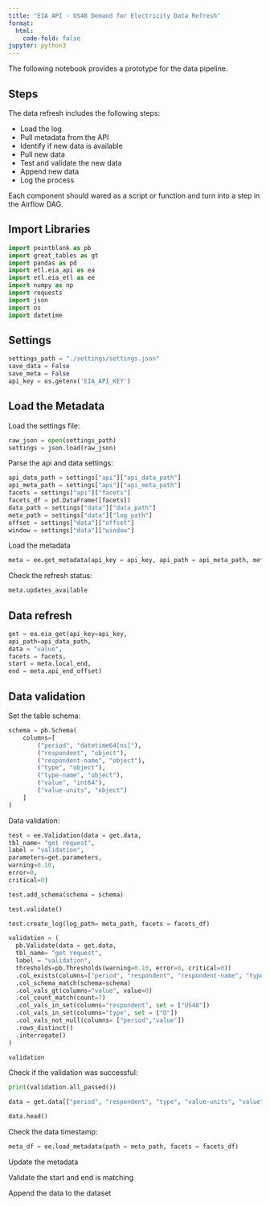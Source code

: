 ```yaml
---
title: "EIA API - US48 Demand for Electricity Data Refresh"
format:
  html:
    code-fold: false
jupyter: python3
---
```


The following notebook provides a prototype for the data pipeline. 

## Steps
The data refresh includes the following steps:

- Load the log 
- Pull metadata from the API
- Identify if new data is available
- Pull new data
- Test and validate the new data
- Append new data
- Log the process


Each component should wared as a script or function and turn into a step in the Airflow DAG.


## Import Libraries
```python
import pointblank as pb
import great_tables as gt
import pandas as pd
import etl.eia_api as ea
import etl.eia_etl as ee
import numpy as np
import requests
import json
import os
import datetime
```

## Settings

```python
settings_path = "./settings/settings.json"
save_data = False
save_meta = False
api_key = os.getenv('EIA_API_KEY')
```

## Load the Metadata

Load the settings file:

```python
raw_json = open(settings_path)
settings = json.load(raw_json)
```

Parse the api and data settings:
```python
api_data_path = settings["api"]["api_data_path"]
api_meta_path = settings["api"]["api_meta_path"]
facets = settings["api"]["facets"]
facets_df = pd.DataFrame([facets])
data_path = settings["data"]["data_path"]
meta_path = settings["data"]["log_path"]
offset = settings["data"]["offset"]
window = settings["data"]["window"]
```

Load the metadata
```python
meta = ee.get_metadata(api_key = api_key, api_path = api_meta_path, meta_path= meta_path, facets = facets_df, offset = offset, window = window)
```

Check the refresh status:

```python
meta.updates_available
```

## Data refresh


```python
get = ea.eia_get(api_key=api_key, 
api_path=api_data_path, 
data = "value", 
facets = facets, 
start = meta.local_end, 
end = meta.api_end_offset)
```


## Data validation

Set the table schema:

```python
schema = pb.Schema(
    columns=[
        ("period", "datetime64[ns]"),   
        ("respondent", "object"),
        ("respondent-name", "object"),
        ("type", "object"),
        ("type-name", "object"),
        ("value", "int64"),
        ("value-units", "object")
    ]
)
```

Data validation:

```python
test = ee.Validation(data = get.data,  
tbl_name= "get request",
label = "validation",
parameters=get.parameters,
warning=0.10, 
error=0, 
critical=0)

test.add_schema(schema = schema)

test.validate()

test.create_log(log_path= meta_path, facets = facets_df)
```


```python
validation = (
  pb.Validate(data = get.data,
  tbl_name= "get request",
  label = "validation",
  thresholds=pb.Thresholds(warning=0.10, error=0, critical=0))
  .col_exists(columns=["period", "respondent", "respondent-name", "type", "type-name", "value", "value-units"]) 
  .col_schema_match(schema=schema)
  .col_vals_gt(columns="value", value=0)
  .col_count_match(count=7) 
  .col_vals_in_set(columns="respondent", set = ["US48"])
  .col_vals_in_set(columns="type", set = ["D"])
  .col_vals_not_null(columns= ["period","value"])
  .rows_distinct() 
  .interrogate()
)

validation
```

Check if the validation was successful:

```python
print(validation.all_passed())
```


```python
data = get.data[["period", "respondent", "type", "value-units", "value"]].rename(columns= {"period":"index", })

data.head()
```

Check the data timestamp:

```python
meta_df = ee.load_metadata(path = meta_path, facets = facets_df)
```


Update the metadata



Validate the start and end is matching



Append the data to the dataset

